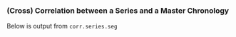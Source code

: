 ### (Cross) Correlation between a Series and a Master Chronology
Below is output from `corr.series.seg` 
